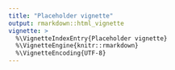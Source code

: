 ```yaml
---
title: "Placeholder vignette"
output: rmarkdown::html_vignette
vignette: >
  %\VignetteIndexEntry{Placeholder vignette}
  %\VignetteEngine{knitr::rmarkdown}
  %\VignetteEncoding{UTF-8}
---
```

